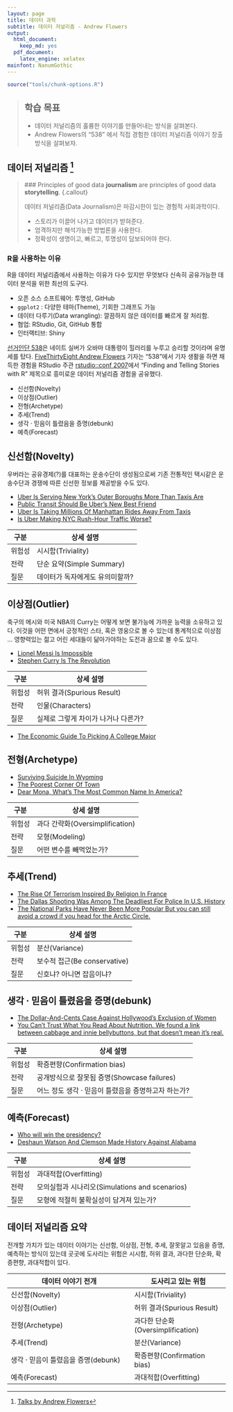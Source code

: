 ```yaml
---
layout: page
title: 데이터 과학
subtitle: 데이터 저널리즘 - Andrew Flowers
output:
  html_document: 
    keep_md: yes
  pdf_document:
    latex_engine: xelatex
mainfont: NanumGothic
---
```



```r
source("tools/chunk-options.R")
```
> ## 학습 목표 {.objectives}
>
> * 데이터 저널리즘의 훌륭한 이야기를 만들어내는 방식을 살펴본다.
> * Andrew Flowers의 "538" 에서 직접 경험한 데이터 저널리즘 이야기 창출 방식을 살펴보자.

## 데이터 저널리즘 [^rstudio-conf-2017-data-story]

[^rstudio-conf-2017-data-story]: [Talks by Andrew Flowers](https://github.com/andrewflowers/talks)

>  ### Principles of good data **journalism** are principles of good data **storytelling**.  {.callout}
>
> 데이터 저널리즘(Data Journalism)은 마감시한이 있는 경험적 사회과학이다.
>
> - 스토리가 이끌어 나가고 데이터가 받혀준다.
> - 엄격하지만 해석가능한 방법론을 사용한다.
> - 정확성이 생명이고, 빠르고, 투명성이 담보되어야 한다.

### R을 사용하는 이유

R을 데이터 저널리즘에서 사용하는 이유가 다수 있지만 무엇보다 신속히 공유가능한 데이터 분석을 위한 최선의 도구다.

- 오픈 소스 소프트웨어: 투명성, GitHub
- `ggplot2` : 다양한 테마(Theme), 기회한 그래프도 가능
- 데이터 다루기(Data wrangling): 깔끔하지 않은 데이터를 빠르게 잘 처리함.
- 협업: RStudio, Git, GitHub 통합
- 인터랙티브: Shiny


[선거인단 538](https://en.wikipedia.org/wiki/FiveThirtyEight)은 네이트 실버가 오바마 대통령이 힐러리를 누루고 승리할 것이라며 유명세를 탔다.
[FiveThirtyEight Andrew Flowers](https://fivethirtyeight.com/contributors/andrew-flowers/) 기자는 "538"에서 기자 생활을 하면 
채득한 경험을 RStudio 주관 [rstudio::conf 2007](https://www.rstudio.com/conference/)에서 "Finding and Telling Stories with R" 제목으로 흥미로운 
데이터 저널리즘 경험을 공유했다.

- 신선함(Novelty)
- 이상점(Outlier)
- 전형(Archetype)
- 추세(Trend)
- 생각 &middot; 믿음이 틀렸음을 증명(debunk)
- 예측(Forecast)

## 신선함(Novelty)

우버라는 공유경제(?)를 대표하는 운송수단이 생성됨으로써 기존 전통적인 택시같은 운송수단과 경쟁에 따른 신선한 정보를 제공받을 수도 있다.

- [Uber Is Serving New York’s Outer Boroughs More Than Taxis Are](https://fivethirtyeight.com/features/uber-is-serving-new-yorks-outer-boroughs-more-than-taxis-are/)
- [Public Transit Should Be Uber’s New Best Friend](http://fivethirtyeight.com/features/public-transit-should-be-ubers-new-best-friend/)
- [Uber Is Taking Millions Of Manhattan Rides Away From Taxis](http://fivethirtyeight.com/features/uber-is-taking-millions-of-manhattan-rides-away-from-taxis/)
- [Is Uber Making NYC Rush-Hour Traffic Worse?](http://fivethirtyeight.com/features/is-uber-making-nyc-rush-hour-traffic-worse/)

| 구분   |       상세 설명                   | 
|--------|-----------------------------------| 
| 위험성 | 시시함(Triviality)                |
| 전략   | 단순 요약(Simple Summary)         |
| 질문   | 데이터가 독자에게도 유의미할까?   | 


## 이상점(Outlier)

축구의 메시와 미국 NBA의 Curry는 어떻게 보면 불가능에 가까운 능력을 소유하고 있다. 
이것을 어떤 면에서 긍정적인 스타, 혹은 영웅으로 볼 수 있는데 통계적으로 이상점 ... 영향력있는 젊고 어린 세대들이 닮아가야하는 도전과 꿈으로 볼 수도 있다.

- [Lionel Messi Is Impossible](https://fivethirtyeight.com/features/lionel-messi-is-impossible/)
- [Stephen Curry Is The Revolution](http://fivethirtyeight.com/features/stephen-curry-is-the-revolution/)

| 구분   |       상세 설명                   | 
|--------|-----------------------------------| 
| 위험성 | 허위 결과(Spurious Result)        |
| 전략   | 인물(Characters)                  |
| 질문   | 실제로 그렇게 차이가 나거나 다른가?| 


- [The Economic Guide To Picking A College Major](https://fivethirtyeight.com/features/the-economic-guide-to-picking-a-college-major/)

## 전형(Archetype)

- [Surviving Suicide In Wyoming](https://fivethirtyeight.com/features/suicide-in-wyoming/)
- [The Poorest Corner Of Town](https://fivethirtyeight.com/features/ferguson-missouri/)
- [Dear Mona, What’s The Most Common Name In America?](https://fivethirtyeight.com/features/whats-the-most-common-name-in-america/)


| 구분   |       상세 설명                   | 
|--------|-----------------------------------| 
| 위험성 | 과다 간략화(Oversimplification)   |
| 전략   | 모형(Modeling)                    |
| 질문   | 어떤 변수를 빼먹었는가?           | 


## 추세(Trend)

- [The Rise Of Terrorism Inspired By Religion In France](https://fivethirtyeight.com/features/the-rise-of-religiously-inspired-terrorism-in-france/)
- [The Dallas Shooting Was Among The Deadliest For Police In U.S. History](https://fivethirtyeight.com/features/the-dallas-shooting-was-among-the-deadliest-for-police-in-u-s-history/)
- [The National Parks Have Never Been More Popular But you can still avoid a crowd if you head for the Arctic Circle.](https://fivethirtyeight.com/features/the-national-parks-have-never-been-more-popular/)

| 구분   |       상세 설명                   | 
|--------|-----------------------------------| 
| 위험성 | 분산(Variance)                    |
| 전략   | 보수적 접근(Be conservative)      |
| 질문   | 신호냐? 아니면 잡음이냐?          | 


## 생각 &middot; 믿음이 틀렸음을 증명(debunk)

- [The Dollar-And-Cents Case Against Hollywood’s Exclusion of Women](https://fivethirtyeight.com/features/the-dollar-and-cents-case-against-hollywoods-exclusion-of-women/)
- [You Can’t Trust What You Read About Nutrition. We found a link between cabbage and innie bellybuttons, but that doesn’t mean it’s real.](http://fivethirtyeight.com/features/you-cant-trust-what-you-read-about-nutrition/)

| 구분   |       상세 설명                   | 
|--------|-----------------------------------| 
| 위험성 | 확증편향(Confirmation bias)       |
| 전략   | 공개방식으로 잘못됨 증명(Showcase failures)      |
| 질문   | 어느 정도 생각 &middot; 믿음이 틀렸음을 증명하고자 하는가? | 


## 예측(Forecast)

- [Who will win the presidency?](https://projects.fivethirtyeight.com/2016-election-forecast/)
- [Deshaun Watson And Clemson Made History Against Alabama](https://fivethirtyeight.com/features/deshaun-watson-and-clemson-made-history-against-alabama/)

| 구분   |       상세 설명                   | 
|--------|-----------------------------------| 
| 위험성 | 과대적합(Overfitting)             |
| 전략   | 모의실험과 시나리오(Simulations and scenarios)     |
| 질문   | 모형에 적절히 불확실성이 담겨져 있는가? | 

## 데이터 저널리즘 요약

전개할 가치가 있는 데이터 이야기는 신선함, 이상점, 전형, 추세, 잘못알고 있음을 증명, 예측하는 방식이 있는데
곳곳에 도사리는 위험은 시시함, 허위 결과, 과다한 단순화, 확증편향, 과대적합이 있다.

|          데이터 이야기 전개                |      도사리고 있는 위험          |
|--------------------------------------------|----------------------------------|
| 신선함(Novelty)                            | 시시함(Triviality)               | 
| 이상점(Outlier)                            | 허위 결과(Spurious Result)       |           
| 전형(Archetype)                            | 과다한 단순화(Oversimplification)|              
| 추세(Trend)                                | 분산(Variance)                   |
| 생각 &middot; 믿음이 틀렸음을 증명(debunk) | 확증편향(Confirmation bias)      |          
| 예측(Forecast)                             | 과대적합(Overfitting)            |    
                  


